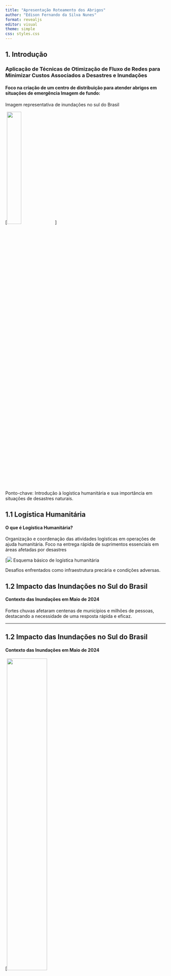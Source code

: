 ```yaml
---
title: "Apresentação Roteamento dos Abrigos"
author: "Edison Fernando da Silva Nunes"
format: revealjs
editor: visual
theme: simple
css: styles.css
---
```




## 1. Introdução

### Aplicação de Técnicas de Otimização de Fluxo de Redes para Minimizar Custos Associados a Desastres e Inundações

#### Foco na criação de um centro de distribuição para atender abrigos em situações de emergência Imagem de fundo:

Imagem representativa de inundações no sul do Brasil

[![](https://www.rbsdirect.com.br/filestore/7/7/1/7/1/8/4_b5dab759f432dfb/4817177_55d7fe199d70eeb.jpg?w=1400){width="30%"}]

Ponto-chave: Introdução à logística humanitária e sua importância em situações de desastres naturais.

## 1.1 Logística Humanitária

#### O que é Logística Humanitária?

Organização e coordenação das atividades logísticas em operações de ajuda humanitária. Foco na entrega rápida de suprimentos essenciais em áreas afetadas por desastres

\[![](https://github.com/efsnunes/efsnunes.github.io/raw/main/cicloLHtempo.png) Esquema básico de logística humanitária

Desafios enfrentados como infraestrutura precária e condições adversas.

## 1.2 Impacto das Inundações no Sul do Brasil

#### Contexto das Inundações em Maio de 2024

Fortes chuvas afetaram centenas de municípios e milhões de pessoas, destacando a necessidade de uma resposta rápida e eficaz.

------------------------------------------------------------------------

## 1.2 Impacto das Inundações no Sul do Brasil

#### Contexto das Inundações em Maio de 2024

\[![](https://www.oaltouruguai.com.br/_imagens/noticias/b3727975efdc1668e57d7b2ccc6f6e64.jpeg){.absolute width="50%"}

Dados sobre os municípios afetados, número de pessoas impactadas, feridos e óbitos.

------------------------------------------------------------------------

## 2. Justificativa

#### Por que este Estudo é Importante?

Aumentar a eficiência na distribuição de recursos e minimizar custos em operações de socorro. Melhorar a resiliência das comunidades afetadas

------------------------------------------------------------------------

## 2. Justificativa

#### Por que este Estudo é Importante?

\[![](https://projetocolabora.com.br/wp-content/uploads/2024/05/20240508chuvasrspets2-anselmocunhaafp-000-34qn8f3.jpg){.absolute width="50%"}

Necessidade de estratégias eficazes de logística humanitária.

------------------------------------------------------------------------

## 3. Objetivos

### 3.1 Objetivo Geral:

Aplicar técnicas de otimização de fluxo de redes para minimizar os custos de resposta a desastres.

------------------------------------------------------------------------

## 3. Objetivos

### 3.2 Objetivos Específicos:

```         
1.Analisar padrões de inundações. 
2.Desenvolver um modelo de otimização de fluxo de redes. 
3.Avaliar a eficácia do modelo. 
4.Propor recomendações para estratégias de logística humanitária.
```

                                                                                                   
## 4. METODOLOGIA                                                                                            |
#### 4.1. Coleta de Dados                                                                                     |
Dados meteorológicos, relatórios de desastres e informações sobre infraestrutura serão coletados para análise. |

## 4. Metodologia

#### 4.2 Desenvolvimento do Modelo:

Modelo de otimização de fluxo de redes com variáveis-chave.

## 4. METODOLOGIA                                                                           
#### 4.3. Simulação e Análise                                                                
 asdfghjkl                                                                                   

## 5. Problemas de Localização de P-Medianas                                                 
 Minimização da distância média e identificação de locais ideais para centros de distribuição. 
\[![](https://github.com/efsnunes/efsnunes.github.io/raw/main/p-medianas.png)                 
 Esquema de p-medianas aplicadas a um mapa de uma região afetada                               

## 6. Problemas de Roteamento de Veículos (PRV)

Determinação de rotas otimizadas para serviços de emergência, com foco na minimização de custos.

\[![](https://upload.wikimedia.org/wikipedia/commons/3/30/PRVC.jpg){.absolute width="50%"}

Exemplo de rotas otimizadas para veículos de socorro

Importância do PRV na logística humanitária.

------------------------------------------------------------------------

## 7. Formulação Matemática para PRV

Exibição das equações matemáticas de minimização de custos e restrições do modelo.

$z= \sum{i,j}^{}\left ( c{ij} \sum{k}^{}x{ijk}\right)$

Sujeito a:

$\sum{k}^{}y{ik}=1\quad \text{para} \quad i=2,...,n \sum{k}^{}y{ik}=m  \quad \text{para} \quad  i=1$

$\sum{i}^{}q{i}y_{ik}\leqslant Q_{k} \quad \text{para} \quad k=1,...,m$

$\sum{j}^{}x{ijk}\leqslant \sum{x{jik}}=y_{ik} \quad \text{para} \quad i=1,...,n \quad k=1,...,m$ $y_{ik}\in \left\{0,1 \right\} \quad \text{para} \quad i=1,...,n\quad k=1,...,m$ $x_{ik}\in \left\{0,1 \right\} \quad \text{para} \quad i,j=1,...,n \quad k=1,...,m$

Fórmula do PRV mostrada visualmente Nota:

Explicação básica sobre como a fórmula é aplicada na prática.

------------------------------------------------------------------------

## 8. Conclusão

Aplicar técnicas de roteamento e modelos de p-medianas pode melhorar a logística humanitária, aumentar a eficiência e reduzir custos em desastres.

\[![](https://github.com/efsnunes/efsnunes.github.io/raw/main/cicloLH.png)

Infográfico de impacto positivo na comunidade

Implicações para políticas públicas e estratégias de gestão de desastres.

------------------------------------------------------------------------

## 9. Recomendações

Implementação prática das técnicas estudadas, formação de parcerias com agências de resposta a emergências e desenvolvimento contínuo de modelos otimizados.

\[![](https://github.com/efsnunes/efsnunes.github.io/raw/main/capacita%C3%A7%C3%A3oLH.png){.absolute width="50%"}

<div>

<ul class="pagination">

<li class="page-item disabled">

<a class="page-link" href="index.html"><font style="vertical-align: inherit;"><font style="vertical-align: inherit;">«</font></font></a>

</li>

<li class="page-item active">

<a class="page-link" href="index.html"><font style="vertical-align: inherit;"><font style="vertical-align: inherit;">1</font></font></a>

</li>

<li class="page-item">

<a class="page-link" href="pagina2.html"><font style="vertical-align: inherit;"><font style="vertical-align: inherit;">2</font></font></a>

</li>

<li class="page-item">

<a class="page-link" href="pagina3.html"><font style="vertical-align: inherit;"><font style="vertical-align: inherit;">3</font></font></a>

</li>

<li class="page-item">

<a class="page-link" href="pagina4.html"><font style="vertical-align: inherit;"><font style="vertical-align: inherit;">4</font></font></a>

</li>

</li>

</ul>

</div>

<div>

```r

```
